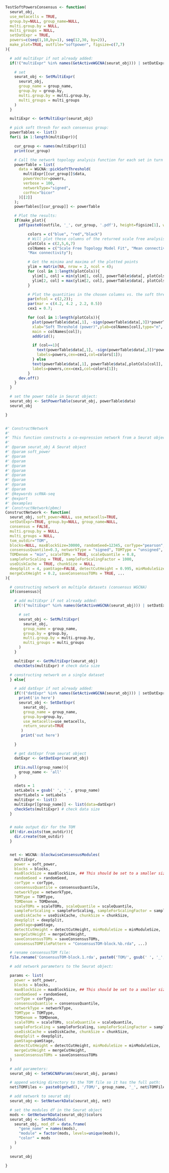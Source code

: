 ```r


TestSoftPowersConsensus <- function(
  seurat_obj,
  use_metacells = TRUE,
  group.by=NULL, group_name=NULL,
  multi.group.by = NULL,
  multi_groups = NULL,
  setDatExpr = TRUE,
  powers=c(seq(1,10,by=1), seq(12,30, by=2)),
  make_plot=TRUE, outfile="softpower", figsize=c(7,7)
){

  # add multiExpr if not already added:
  if(!("multiExpr" %in% names(GetActiveWGCNA(seurat_obj))) | setDatExpr == TRUE){

    # set
    seurat_obj <- SetMultiExpr(
      seurat_obj,
      group_name = group_name,
      group.by = group.by,
      multi.group.by = multi.group.by,
      multi_groups = multi_groups
    )
  }

  multiExpr <- GetMultiExpr(seurat_obj)

  # pick soft thresh for each consensus group:
  powerTables <- list()
  for(i in 1:length(multiExpr)){

    cur_group <- names(multiExpr)[i]
    print(cur_group)

    # Call the network topology analysis function for each set in turn
    powerTable = list(
      data = WGCNA::pickSoftThreshold(
        multiExpr[[cur_group]]$data,
        powerVector=powers,
        verbose = 100,
        networkType="signed",
        corFnc="bicor"
      )[[2]]
    );
    powerTables[[cur_group]] <- powerTable

    # Plot the results:
    if(make_plot){
      pdf(paste0(outfile, '_', cur_group, '.pdf'), height=figsize[1], width=figsize[2], useDingbats=FALSE)

          colors = c("blue", "red","black")
          # Will plot these columns of the returned scale free analysis tables
          plotCols = c(2,5,6,7)
          colNames = c("Scale Free Topology Model Fit", "Mean connectivity", "Mean connectivity",
          "Max connectivity");

          # Get the minima and maxima of the plotted points
          ylim = matrix(NA, nrow = 2, ncol = 4);
          for (col in 1:length(plotCols)){
            ylim[1, col] = min(ylim[1, col], powerTable$data[, plotCols[col]], na.rm = TRUE);
            ylim[2, col] = max(ylim[2, col], powerTable$data[, plotCols[col]], na.rm = TRUE);
          }

          # Plot the quantities in the chosen columns vs. the soft thresholding power
          par(mfcol = c(2,2));
          par(mar = c(4.2, 4.2 , 2.2, 0.5))
          cex1 = 0.7;

          for (col in 1:length(plotCols)){
            plot(powerTable$data[,1], -sign(powerTable$data[,3])*powerTable$data[,2],
            xlab="Soft Threshold (power)",ylab=colNames[col],type="n", ylim = ylim[, col],
            main = colNames[col]);
            addGrid();

            if (col==1){
              text(powerTable$data[,1], -sign(powerTable$data[,3])*powerTable$data[,2],
              labels=powers,cex=cex1,col=colors[1]);
            } else
            text(powerTable$data[,1], powerTable$data[,plotCols[col]],
            labels=powers,cex=cex1,col=colors[1]);
          }
      dev.off()
    }
  }

  # set the power table in Seurat object:
  seurat_obj <- SetPowerTable(seurat_obj, powerTable$data)
  seurat_obj

}


#' ConstructNetwork
#'
#' This function constructs a co-expression network from a Seurat object
#'
#' @param seurat_obj A Seurat object
#' @param soft_power
#' @param
#' @param
#' @param
#' @param
#' @param
#' @param
#' @param
#' @param
#' @keywords scRNA-seq
#' @export
#' @examples
#' ConstructNetwork(pbmc)
ConstructNetwork <- function(
  seurat_obj, soft_power=NULL, use_metacells=TRUE,
  setDatExpr=TRUE, group.by=NULL, group_name=NULL,
  consensus = FALSE,
  multi.group.by = NULL,
  multi_groups = NULL,
  tom_outdir="TOM",
  blocks=NULL, maxBlockSize=30000, randomSeed=12345, corType="pearson",
  consensusQuantile=0.3, networkType = "signed", TOMType = "unsigned",
  TOMDenom = "min", scaleTOMs = TRUE, scaleQuantile = 0.8,
  sampleForScaling = TRUE, sampleForScalingFactor = 1000,
  useDiskCache = TRUE, chunkSize = NULL,
  deepSplit = 4, pamStage=FALSE, detectCutHeight = 0.995, minModuleSize = 50,
  mergeCutHeight = 0.2, saveConsensusTOMs = TRUE, ...
){

  # constructing network on multiple datasets (consensus WGCNA)
  if(consensus){

    # add multiExpr if not already added:
    if(!("multiExpr" %in% names(GetActiveWGCNA(seurat_obj))) | setDatExpr == TRUE){

      # set
      seurat_obj <- SetMultiExpr(
        seurat_obj,
        group_name = group_name,
        group.by = group.by,
        multi.group.by = multi.group.by,
        multi_groups = multi_groups
      )
    }

    multiExpr <- GetMultiExpr(seurat_obj)
    checkSets(multiExpr) # check data size

  # constructing network on a single dataset
  } else{

    # add datExpr if not already added:
    if(!("datExpr" %in% names(GetActiveWGCNA(seurat_obj))) | setDatExpr == TRUE){
      print('in here')
      seurat_obj <- SetDatExpr(
        seurat_obj,
        group_name = group_name,
        group.by=group.by,
        use_metacells=use_metacells,
        return_seurat=TRUE
       )
       print('out here')

    }

    # get datExpr from seurat object
    datExpr <- GetDatExpr(seurat_obj)

    if(is.null(group_name)){
      group_name <- 'all'
    }

    nSets = 1
    setLabels = gsub(' ', '_', group_name)
    shortLabels = setLabels
    multiExpr <- list()
    multiExpr[[group_name]] <- list(data=datExpr)
    checkSets(multiExpr) # check data size
  }


  # make output dir for the TOM
  if(!dir.exists(tom_outdir)){
    dir.create(tom_outdir)
  }


  net <- WGCNA::blockwiseConsensusModules(
    multiExpr,
    power = soft_power,
    blocks = blocks,
    maxBlockSize = maxBlockSize, ## This should be set to a smaller size if the user has limited RAM
    randomSeed = randomSeed,
    corType = corType,
    consensusQuantile = consensusQuantile,
    networkType = networkType,
    TOMType = TOMType,
    TOMDenom = TOMDenom,
    scaleTOMs = scaleTOMs, scaleQuantile = scaleQuantile,
    sampleForScaling = sampleForScaling, sampleForScalingFactor = sampleForScalingFactor,
    useDiskCache = useDiskCache, chunkSize = chunkSize,
    deepSplit = deepSplit,
    pamStage=pamStage,
    detectCutHeight = detectCutHeight, minModuleSize = minModuleSize,
    mergeCutHeight = mergeCutHeight,
    saveConsensusTOMs = saveConsensusTOMs,
    consensusTOMFilePattern = "ConsensusTOM-block.%b.rda", ...)

  # rename consensusTOM file:
  file.rename('ConsensusTOM-block.1.rda', paste0('TOM/', gsub(' ', '_',group_name), '_ConsensusTOM-block.1.rda'))

  # add network parameters to the Seurat object:

  params <- list(
    power = soft_power,
    blocks = blocks,
    maxBlockSize = maxBlockSize, ## This should be set to a smaller size if the user has limited RAM
    randomSeed = randomSeed,
    corType = corType,
    consensusQuantile = consensusQuantile,
    networkType = networkType,
    TOMType = TOMType,
    TOMDenom = TOMDenom,
    scaleTOMs = scaleTOMs, scaleQuantile = scaleQuantile,
    sampleForScaling = sampleForScaling, sampleForScalingFactor = sampleForScalingFactor,
    useDiskCache = useDiskCache, chunkSize = chunkSize,
    deepSplit = deepSplit,
    pamStage=pamStage,
    detectCutHeight = detectCutHeight, minModuleSize = minModuleSize,
    mergeCutHeight = mergeCutHeight,
    saveConsensusTOMs = saveConsensusTOMs
  )

  # add parameters:
  seurat_obj <- SetWGCNAParams(seurat_obj, params)

  # append working directory to the TOM file so it has the full path:
  net$TOMFiles <- paste0(getwd(), '/TOM/', group_name, '_', net$TOMFiles)

  # add network to seurat obj
  seurat_obj <- SetNetworkData(seurat_obj, net)

  # set the modules df in the Seurat object
  mods <- GetNetworkData(seurat_obj)$colors
  seurat_obj <- SetModules(
    seurat_obj, mod_df = data.frame(
      "gene_name" = names(mods),
      "module" = factor(mods, levels=unique(mods)),
      "color" = mods
    )
  )

  seurat_obj

}


```
